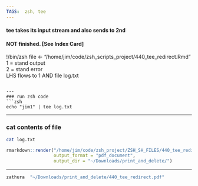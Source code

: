 ```yaml
---
TAGS:  zsh, tee
---
```


####  tee    takes its input stream and also sends to 2nd

#### NOT finished. [See Index Card]


!/bin/zsh
file <- "/home/jim/code/zsh_scripts_project/440_tee_redirect.Rmd"
1 = stand output\
2 = stand error\
LHS flows to 1  AND file log.txt\

```

---
###	run zsh code
```zsh
echo "jim1" | tee log.txt

```
---

### cat contents of file
```zsh
cat log.txt
```




```r
rmarkdown::render("/home/jim/code/zsh_project/ZSH_SH_FILES/440_tee_redirect.Rmd",
                  output_format = "pdf_document",
                  output_dir = "~/Downloads/print_and_delete/")

```
---

```zsh
zathura  "~/Downloads/print_and_delete/440_tee_redirect.pdf"

```


